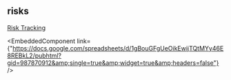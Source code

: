 
## risks

[Risk Tracking](https://docs.google.com/spreadsheets/d/1gBouGFgUeOikEwijTQtMYy46E8REBkL2/edit?usp=sharing&ouid=105494760516855677949&rtpof=true&sd=true)

<EmbeddedComponent link={"https://docs.google.com/spreadsheets/d/1gBouGFgUeOikEwijTQtMYy46E8REBkL2/pubhtml?gid=987870912&amp;single=true&amp;widget=true&amp;headers=false"} />